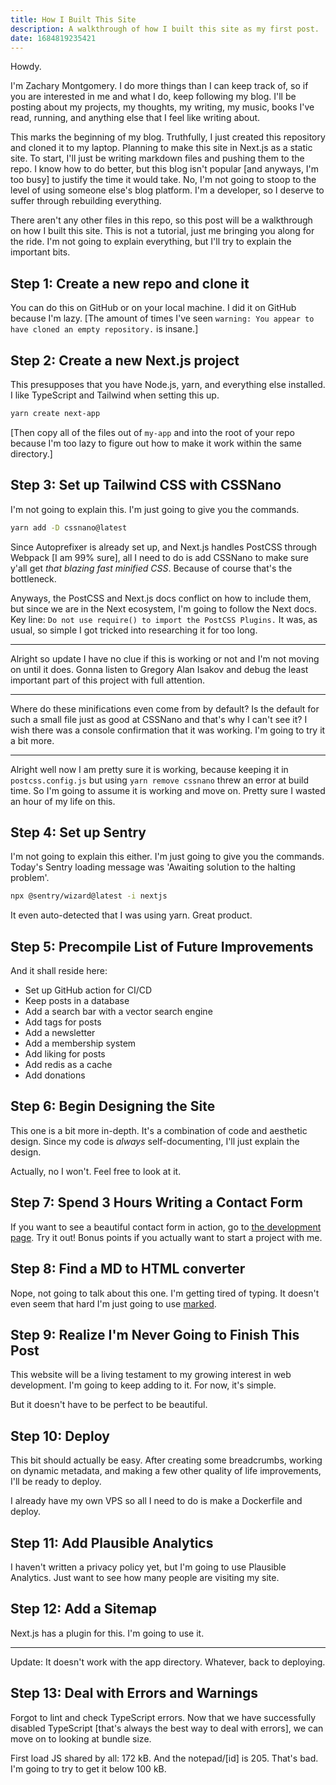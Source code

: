 ```yaml
---
title: How I Built This Site
description: A walkthrough of how I built this site as my first post.
date: 1684819235421
---
```


Howdy.

I'm Zachary Montgomery. I do more things than I can keep track of, so if you are interested in me and what I do, keep following my blog. I'll be posting about my projects, my thoughts, my writing, my music, books I've read, running, and anything else that I feel like writing about.

This marks the beginning of my blog. Truthfully, I just created this repository and cloned it to my laptop. Planning to make this site in Next.js as a static site. To start, I'll just be writing markdown files and pushing them to the repo. I know how to do better, but this blog isn't popular [and anyways, I'm too busy] to justify the time it would take. No, I'm not going to stoop to the level of using someone else's blog platform. I'm a developer, so I deserve to suffer through rebuilding everything.

There aren't any other files in this repo, so this post will be a walkthrough on how I built this site. This is not a tutorial, just me bringing you along for the ride. I'm not going to explain everything, but I'll try to explain the important bits.

## Step 1: Create a new repo and clone it

You can do this on GitHub or on your local machine. I did it on GitHub because I'm lazy. [The amount of times I've seen `warning: You appear to have cloned an empty repository.` is insane.]

## Step 2: Create a new Next.js project

This presupposes that you have Node.js, yarn, and everything else installed. I like TypeScript and Tailwind when setting this up.

```bash
yarn create next-app
```

[Then copy all of the files out of `my-app` and into the root of your repo because I'm too lazy to figure out how to make it work within the same directory.]

## Step 3: Set up Tailwind CSS with CSSNano

I'm not going to explain this. I'm just going to give you the commands.

```bash
yarn add -D cssnano@latest
```

Since Autoprefixer is already set up, and Next.js handles PostCSS through Webpack [I am 99% sure], all I need to do is add CSSNano to make sure y'all get *that blazing fast minified CSS*. Because of course that's the bottleneck.

Anyways, the PostCSS and Next.js docs conflict on how to include them, but since we are in the Next ecosystem, I'm going to follow the Next docs. Key line: `Do not use require() to import the PostCSS Plugins.` It was, as usual, so simple I got tricked into researching it for too long.

---

Alright so update I have no clue if this is working or not and I'm not moving on until it does. Gonna listen to Gregory Alan Isakov and debug the least important part of this project with full attention.

---

Where do these minifications even come from by default? Is the default for such a small file just as good at CSSNano and that's why I can't see it? I wish there was a console confirmation that it was working. I'm going to try it a bit more.

---

Alright well now I am pretty sure it is working, because keeping it in `postcss.config.js` but using `yarn remove cssnano` threw an error at build time. So I'm going to assume it is working and move on. Pretty sure I wasted an hour of my life on this.

## Step 4: Set up Sentry

I'm not going to explain this either. I'm just going to give you the commands. Today's Sentry loading message was 'Awaiting solution to the halting problem'.

```bash
npx @sentry/wizard@latest -i nextjs
```

It even auto-detected that I was using yarn. Great product.

## Step 5: Precompile List of Future Improvements

And it shall reside here:

- Set up GitHub action for CI/CD
- Keep posts in a database
- Add a search bar with a vector search engine
- Add tags for posts
- Add a newsletter
- Add a membership system
- Add liking for posts
- Add redis as a cache
- Add donations

## Step 6: Begin Designing the Site

This one is a bit more in-depth. It's a combination of code and aesthetic design. Since my code is *always* self-documenting, I'll just explain the design.

Actually, no I won't. Feel free to look at it.

## Step 7: Spend 3 Hours Writing a Contact Form

If you want to see a beautiful contact form in action, go to [the development page](/design). Try it out! Bonus points if you actually want to start a project with me.

## Step 8: Find a MD to HTML converter

Nope, not going to talk about this one. I'm getting tired of typing. It doesn't even seem that hard I'm just going to use [marked](https://github.com/markedjs/marked "This is a title").

## Step 9: Realize I'm Never Going to Finish This Post

This website will be a living testament to my growing interest in web development. I'm going to keep adding to it. For now, it's simple.

But it doesn't have to be perfect to be beautiful.

## Step 10: Deploy

This bit should actually be easy. After creating some breadcrumbs, working on dynamic metadata, and making a few other quality of life improvements, I'll be ready to deploy.

I already have my own VPS so all I need to do is make a Dockerfile and deploy.

## Step 11: Add Plausible Analytics

I haven't written a privacy policy yet, but I'm going to use Plausible Analytics. Just want to see how many people are visiting my site.

## Step 12: Add a Sitemap

Next.js has a plugin for this. I'm going to use it.

---

Update: It doesn't work with the app directory. Whatever, back to deploying.

## Step 13: Deal with Errors and Warnings

Forgot to lint and check TypeScript errors. Now that we have successfully disabled TypeScript [that's always the best way to deal with errors], we can move on to looking at bundle size.

First load JS shared by all: 172 kB. And the notepad/[id] is 205. That's bad. I'm going to try to get it below 100 kB.